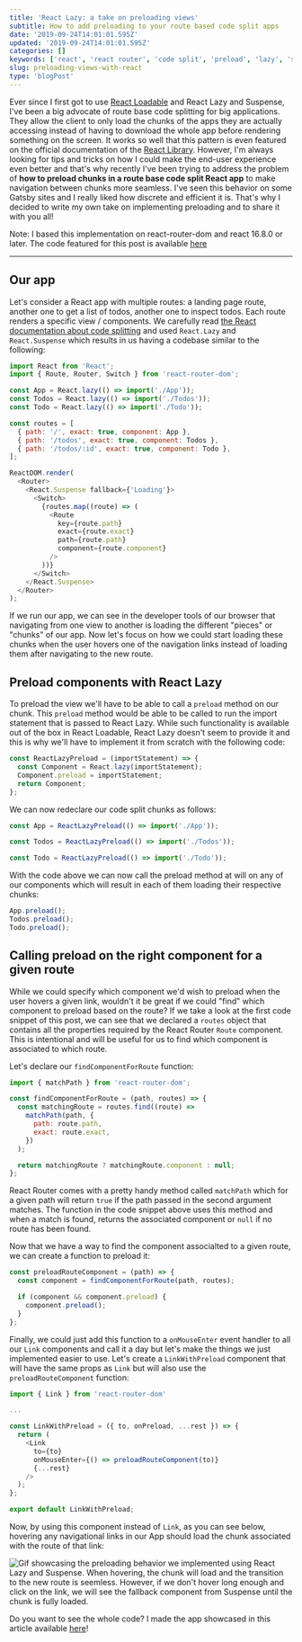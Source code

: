 ```yaml
---
title: 'React Lazy: a take on preloading views'
subtitle: How to add preloading to your route based code split apps
date: '2019-09-24T14:01:01.595Z'
updated: '2019-09-24T14:01:01.595Z'
categories: []
keywords: ['react', 'react router', 'code split', 'preload', 'lazy', 'suspense']
slug: preloading-views-with-react
type: 'blogPost'
---
```


Ever since I first got to use [React Loadable](https://github.com/jamiebuilds/react-loadable) and React Lazy and Suspense, I've been a big advocate of route base code splitting for big applications. They allow the client to only load the chunks of the apps they are actually accessing instead of having to download the whole app before rendering something on the screen.
It works so well that this pattern is even featured on the official documentation of the [React Library](https://reactjs.org/docs/code-splitting.html#route-based-code-splitting).
However, I'm always looking for tips and tricks on how I could make the end-user experience even better and that's why recently I've been trying to address the problem of **how to preload chunks in a route base code split React app** to make navigation between chunks more seamless. I've seen this behavior on some Gatsby sites and I really liked how discrete and efficient it is. That's why I decided to write my own take on implementing preloading and to share it with you all!

<Callout variant="info">

Note: I based this implementation on react-router-dom and react 16.8.0 or later. The code featured for this post is available [here](https://github.com/MaximeHeckel/react-lazy-preloading)

</Callout>

---

## Our app

Let's consider a React app with multiple routes: a landing page route, another one to get a list of todos, another one to inspect todos. Each route renders a specific view / components. We carefully read [the React documentation about code splitting](https://reactjs.org/docs/code-splitting.html) and used `React.Lazy` and `React.Suspense` which results in us having a codebase similar to the following:

```javascript {4-6,8-12,16} title=Sample route based code split app root
import React from 'React';
import { Route, Router, Switch } from 'react-router-dom';

const App = React.lazy(() => import('./App'));
const Todos = React.lazy(() => import('./Todos'));
const Todo = React.lazy(() => import('./Todo'));

const routes = [
  { path: '/', exact: true, component: App },
  { path: '/todos', exact: true, component: Todos },
  { path: '/todos/:id', exact: true, component: Todo },
];

ReactDOM.render(
  <Router>
    <React.Suspense fallback={'Loading'}>
      <Switch>
        {routes.map((route) => (
          <Route
            key={route.path}
            exact={route.exact}
            path={route.path}
            component={route.component}
          />
        ))}
      </Switch>
    </React.Suspense>
  </Router>
);
```

If we run our app, we can see in the developer tools of our browser that navigating from one view to another is loading the different "pieces" or "chunks" of our app. Now let's focus on how we could start loading these chunks when the user hovers one of the navigation links instead of loading them after navigating to the new route.

## Preload components with React Lazy

To preload the view we'll have to be able to call a `preload` method on our chunk. This `preload` method would be able to be called to run the import statement that is passed to React Lazy.
While such functionality is available out of the box in React Loadable, React Lazy doesn't seem to provide it and this is why we'll have to implement it from scratch with the following code:

```javascript {3} title=Implementation of ReactLazyPreload
const ReactLazyPreload = (importStatement) => {
  const Component = React.lazy(importStatement);
  Component.preload = importStatement;
  return Component;
};
```

We can now redeclare our code split chunks as follows:

```javascript title=Examples of usage of ReactLazyPreload
const App = ReactLazyPreload(() => import('./App'));

const Todos = ReactLazyPreload(() => import('./Todos'));

const Todo = ReactLazyPreload(() => import('./Todo'));
```

With the code above we can now call the preload method at will on any of our components which will result in each of them loading their respective chunks:

```javascript title=Calling "preload" on our components
App.preload();
Todos.preload();
Todo.preload();
```

## Calling preload on the right component for a given route

While we could specify which component we'd wish to preload when the user hovers a given link, wouldn't it be great if we could "find" which component to preload based on the route?
If we take a look at the first code snippet of this post, we can see that we declared a `routes` object that contains all the properties required by the React Router `Route` component. This is intentional and will be useful for us to find which component is associated to which route.

Let's declare our `findComponentForRoute` function:

```javascript title=Implementation of findComponentForRoute
import { matchPath } from 'react-router-dom';

const findComponentForRoute = (path, routes) => {
  const matchingRoute = routes.find((route) =>
    matchPath(path, {
      path: route.path,
      exact: route.exact,
    })
  );

  return matchingRoute ? matchingRoute.component : null;
};
```

React Router comes with a pretty handy method called `matchPath` which for a given path will return `true` if the path passed in the second argument matches. The function in the code snippet above uses this method and when a match is found, returns the associated component or `null` if no route has been found.

Now that we have a way to find the component associalted to a given route, we can create a function to preload it:

```javascript {4-6} title=Implementation of preloadRouteComponent
const preloadRouteComponent = (path) => {
  const component = findComponentForRoute(path, routes);

  if (component && component.preload) {
    component.preload();
  }
};
```

Finally, we could just add this function to a `onMouseEnter` event handler to all our `Link` components and call it a day but let's make the things we just implemented easier to use. Let's create a `LinkWithPreload` component that will have the same props as `Link` but will also use the `preloadRouteComponent` function:

```javascript {9} title=LinkWithPreload component
import { Link } from 'react-router-dom'

...

const LinkWithPreload = ({ to, onPreload, ...rest }) => {
  return (
    <Link
      to={to}
      onMouseEnter={() => preloadRouteComponent(to)}
      {...rest}
    />
  );
};

export default LinkWithPreload;
```

Now, by using this component instead of `Link`, as you can see below, hovering any navigational links in our App should load the chunk associated with the route of that link:

<Image
  src="/static/images/react-lazy-suspense-preloading.gif"
  alt="Gif showcasing the preloading behavior we implemented using React Lazy and Suspense. When hovering, the chunk will load and the transition to the new route is seemless. However, if we don't hover long enough and click on the link, we will see the fallback component from Suspense until the chunk is fully loaded."
  layout="responsive"
  width={700}
  height={430}
/>

Do you want to see the whole code? I made the app showcased in this article available [here](https://github.com/MaximeHeckel/react-lazy-preloading)!
